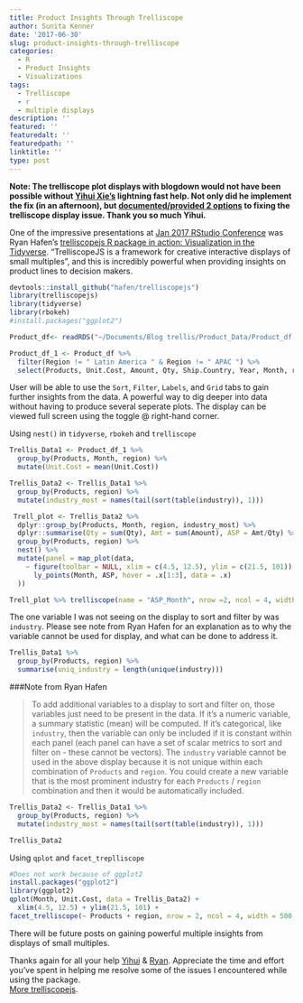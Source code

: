 ```yaml
---
title: Product Insights Through Trelliscope
author: Sunita Kenner
date: '2017-06-30'
slug: product-insights-through-trelliscope
categories:
  - R
  - Product Insights
  - Visualizations
tags:
  - Trelliscope
  - r
  - multiple displays
description: ''
featured: ''
featuredalt: ''
featuredpath: ''
linktitle: ''
type: post
---
```


**Note: The trelliscope plot displays with blogdown would not have been possible without [Yihui Xie's](https://yihui.name) lightning fast help. Not only did he implement the fix (in an afternoon), but [documented/provided 2 options](https://bookdown.org/yihui/blogdown/dep-path.html) to fixing the trelliscope display issue. Thank you so much Yihui.**

One of the impressive presentations at [Jan 2017 RStudio Conference](https://www.rstudio.com/conference/) was Ryan Hafen's [trelliscopejs R package in action: Visualization in the Tidyverse](http://slides.com/hafen/trelliscopejs#/). "TrelliscopeJS is a framework for creative interactive displays of small multiples", and this is incredibly powerful when providing insights on product lines to decision makers.  

```r
devtools::install_github("hafen/trelliscopejs")
library(trelliscopejs)
library(tidyverse)
library(rbokeh)
#install.packages("ggplot2")


```

```r
Product_df<- readRDS("~/Documents/Blog trellis/Product_Data/Product_df.rds")

Product_df_1 <- Product_df %>% 
  filter(Region != " Latin America " & Region != " APAC ") %>% 
  select(Products, Unit.Cost, Amount, Qty, Ship.Country, Year, Month, region, industry)
```

User will be able to use the `Sort`, `Filter`, `Labels`, and `Grid` tabs to gain further insights from the data. A powerful way to dig deeper into data without having to produce several seperate plots. The display can be viewed full screen using the toggle @ right-hand corner.

Using `nest()` in `tidyverse`, `rbokeh` and `trelliscope`

```r

Trellis_Data1 <- Product_df_1 %>%
  group_by(Products, Month, region) %>% 
  mutate(Unit.Cost = mean(Unit.Cost))

Trellis_Data2 <- Trellis_Data1 %>%
  group_by(Products, region) %>%
  mutate(industry_most = names(tail(sort(table(industry)), 1)))

 Trell_plot <- Trellis_Data2 %>%
  dplyr::group_by(Products, Month, region, industry_most) %>%
  dplyr::summarise(Qty = sum(Qty), Amt = sum(Amount), ASP = Amt/Qty) %>%
  group_by(Products, region) %>%
  nest() %>%
  mutate(panel = map_plot(data,
    ~ figure(toolbar = NULL, xlim = c(4.5, 12.5), ylim = c(21.5, 101)) %>%
      ly_points(Month, ASP, hover = .x[1:3], data = .x)
  ))

Trell_plot %>% trelliscope(name = "ASP_Month", nrow =2, ncol = 4, width = 500,  path = blogdown::dep_path())

```

The one variable I was not seeing on the display to sort and filter by was `industry`.  Please see note from Ryan Hafen for an explanation as to why the variable cannot be used for display, and what can be done to address it. 

```r
Trellis_Data1 %>%
  group_by(Products, region) %>%
  summarise(uniq_industry = length(unique(industry)))

```

###Note from Ryan Hafen

> To add additional variables to a display to sort and filter on, those variables just need to be present in the data. If it's a numeric variable, a summary statistic (mean) will be computed. If it's categorical, like `industry`, then the variable can only be included if it is constant within each panel (each panel can have a set of scalar metrics to sort and filter on - these cannot be vectors). The `industry` variable cannot be used in the above display because it is not unique within each combination of `Products` and `region`. You could create a new variable that is the most prominent industry for each `Products` / `region` combination and then it would be automatically included.

```r
Trellis_Data2 <- Trellis_Data1 %>%
  group_by(Products, region) %>%
  mutate(industry_most = names(tail(sort(table(industry)), 1)))

Trellis_Data2
```

Using `qplot` and `facet_treplliscope`

```r

#Does not work because of ggplot2
install.packages("ggplot2")
library(ggplot2)
qplot(Month, Unit.Cost, data = Trellis_Data2) + 
  xlim(4.5, 12.5) + ylim(21.5, 101) + 
facet_trelliscope(~ Products + region, nrow = 2, ncol = 4, width = 500, path = blogdown::dep_path("rmarkdown_files/Unitcost_vs_Month_gg"))

```

There will be future posts on gaining powerful multiple insights from displays of small multiples.  

Thanks again for all your help [Yihui](https://yihui.name) & [Ryan](https://hafen.github.io/trelliscopejs/#trelliscope). Appreciate the time and effort you've spent in helping me resolve some of the issues I encountered while using the package.  
[More trelliscopejs](http://ryanhafen.com/blog/trelliscopejs). 
